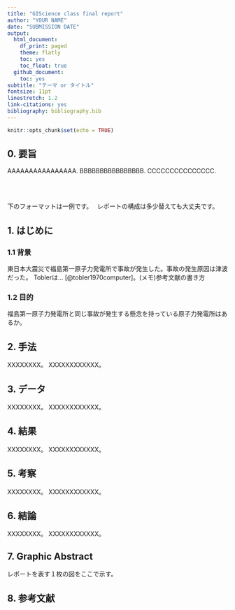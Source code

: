 ```yaml
---
title: "GIScience class final report"
author: "YOUR NAME"
date: "SUBMISSION DATE"
output:
  html_document:
    df_print: paged
    theme: flatly
    toc: yes
    toc_float: true
  github_document:
    toc: yes
subtitle: "テーマ or タイトル"
fontsize: 11pt
linestretch: 1.2
link-citations: yes
bibliography: bibliography.bib
---
```


```r
knitr::opts_chunk$set(echo = TRUE)
```

## 0. 要旨
AAAAAAAAAAAAAAAA. 
BBBBBBBBBBBBBBBB. 
CCCCCCCCCCCCCCC.   



<br>
<br>
  
  下のフォーマットは一例です。　
レポートの構成は多少替えても大丈夫です。

## 1. はじめに
### 1.1 背景
東日本大震災で福島第一原子力発電所で事故が発生した。事故の発生原因は津波だった。 
Toblerは... [@tobler1970computer]。(メモ)参考文献の書き方

### 1.2 目的
福島第一原子力発電所と同じ事故が発生する懸念を持っている原子力発電所はあるか。   

## 2. 手法
XXXXXXXX。
XXXXXXXXXXXX。  

## 3. データ
XXXXXXXX。
XXXXXXXXXXXX。  

## 4. 結果
XXXXXXXX。
XXXXXXXXXXXX。  

## 5. 考察
XXXXXXXX。
XXXXXXXXXXXX。  

## 6. 結論
XXXXXXXX。
XXXXXXXXXXXX。  

## 7. Graphic Abstract
レポートを表す１枚の図をここで示す。

## 8. 参考文献